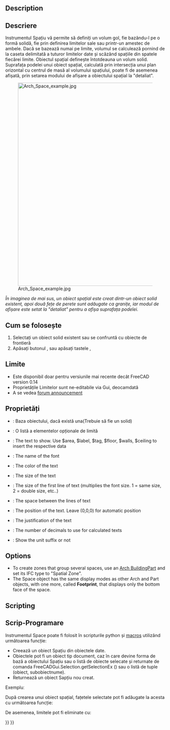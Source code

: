 <languages/>

<div class="mw-translate-fuzzy">
{{docnav/ro
|[[Arch_Roof/ro|Roof]]
|[[Arch_Stairs/ro|Stairs]]
|[[Arch_Workbench/ro|Arch]]
|IconL=Arch_Roof.svg
|IconC=Workbench_Arch.svg
|IconR=Arch_Stairs.svg
}}
</div>

{{VeryImportantMessage|THIS COMMAND IS PART OF THE INTEGRATED [[BIM_Workbench|BIM WORKBENCH]] IN V1.0<br>
This page has been updated for that version.}}

<div class="mw-translate-fuzzy">
{{GuiCommand
|Name=Arch Space|Name/ro=Arch
|MenuLocation=Arch → Space
|Workbenches=[[Arch_Workbench/ro|Arch]]
|Shortcut={{KEY|S}} {{KEY|P}}
|SeeAlso=[[Arch Wall]], [[Arch Structure]]
|Version=0.14
}}
</div>

==Description==

<div class="mw-translate-fuzzy">
== Descriere ==
Instrumentul Spațiu vă permite să definiți un volum gol, fie bazându-l pe o formă solidă, fie prin definirea limitelor sale sau printr-un amestec de ambele. Dacă se bazează numai pe limite, volumul se calculează pornind de la caseta delimitată a tuturor limitelor date și scăzând spațiile din spatele fiecărei limite. Obiectul spațial definește întotdeauna un volum solid. Suprafața podelei unui obiect spațial, calculată prin intersecția unui plan orizontal cu centrul de masă al volumului spațiului, poate fi de asemenea afișată, prin setarea modului de afișare a obiectului spațial la "detaliat".
</div>

[[Image:Arch Space example.jpg|640px]]

<div class="mw-translate-fuzzy">
''În imaginea de mai sus, un obiect spațial este creat dintr-un obiect solid existent, apoi două fețe de perete sunt adăugate ca granițe, iar modul de afișare este setat la "detaliat" pentru a afișa suprafața podelei.''
</div>

<span id="Usage"></span>
<div class="mw-translate-fuzzy">
== Cum se folosește ==
</div>

<div class="mw-translate-fuzzy">
# Selectați un obiect solid existent sau se confruntă cu obiecte de frontieră
# Apăsați butonul {{KEY|[[Image:Arch_Space.png|16px]] [[Arch Space]]}}, sau apăsați tastele {{KEY|S}}, {{KEY|P}}
</div>

<span id="Limitations"></span>
<div class="mw-translate-fuzzy">
==Limite==
</div>

<div class="mw-translate-fuzzy">
* Este disponibil doar pentru versiunile mai recente decât FreeCAD version 0.14
* Proprietățile Limitelor sunt ne-editabile via Gui, deocamdată
* A se vedea [http://forum.freecadweb.org/viewtopic.php?f=9&t=4275 forum announcement]
</div>

<span id="Properties"></span>
==Proprietăți==

<div class="mw-translate-fuzzy">
* {{PropertyData|Base}}: Baza obiectului, dacă există una(Trebuie să fie un solid)
* {{PropertyData|Boundaries}}: O listă a elementelor opționale de limită
</div>

* {{PropertyView|Text}}: The text to show. Use $area, $label, $tag, $floor, $walls, $ceiling to insert the respective data
* {{PropertyView|FontName}}: The name of the font
* {{PropertyView|TextColor}}: The color of the text
* {{PropertyView|FontSize}}: The size of the text
* {{PropertyView|FirstLine}}: The size of the first line of text (multiplies the font size. 1 = same size, 2 = double size, etc..)
* {{PropertyView|LineSpacing}}: The space between the lines of text
* {{PropertyView|TextPosition}}: The position of the text. Leave (0,0,0) for automatic position
* {{PropertyView|TextAlign}}: The justification of the text
* {{PropertyView|Decimals}}: The number of decimals to use for calculated texts
* {{PropertyView|ShowUnit}}: Show the unit suffix or not

==Options==

* To create zones that group several spaces, use an [[Arch_BuildingPart|Arch BuildingPart]] and set its IFC type to "Spatial Zone".
* The Space object has the same display modes as other Arch and Part objects, with one more, called '''Footprint''', that displays only the bottom face of the space.

==Scripting==

<div class="mw-translate-fuzzy">
== Scrip-Programare ==
</div>

<div class="mw-translate-fuzzy">
Instrumentul Space poate fi folosit în scripturile python și [[macros]] utilizând următoarea funcție:
</div>

{{Code|code=
Space = makeSpace(objects=None, baseobj=None, name="Space")
}}

<div class="mw-translate-fuzzy">
* Creează un obiect Spațiu din obiectele date.
* Obiectele pot fi un obiect tip document, caz în care devine forma de bază a obiectului Spațiu sau o listă de obiecte selecate și returnate de comanda FreeCADGui.Selection.getSelectionEx () sau o listă de tuple (obiect, subobiectnume).
* Returnează un obiect Sapțiu nou creat.
</div>

Exempluː

{{Code|code=
import FreeCAD, Arch

Box = FreeCAD.ActiveDocument.addObject("Part::Box", "Box")
Box.Length = 1000
Box.Width = 1000
Box.Height = 1000

Space = Arch.makeSpace(Box)
Space.ViewObject.LineWidth = 2
FreeCAD.ActiveDocument.recompute()
}}

<div class="mw-translate-fuzzy">
După crearea unui obiect spațial, fațetele selectate pot fi adăugate la acesta cu următoarea funcție:
</div>

{{Code|code=
import FreeCAD, FreeCADGui, Draft, Arch

points = [FreeCAD.Vector(-500, 0, 0), FreeCAD.Vector(1000, 1000, 0)]
Line = Draft.makeWire(points)
Wall = Arch.makeWall(Line, width=150, height=2000)
FreeCAD.ActiveDocument.recompute()

# Select a face of the wall
selection = FreeCADGui.Selection.getSelectionEx()
Arch.addSpaceBoundaries(Space, selection)
}}

<div class="mw-translate-fuzzy">
De asemenea, limitele pot fi eliminate cu:
</div>

{{Code|code=
selection = FreeCADGui.Selection.getSelectionEx()
Arch.removeSpaceBoundaries(Space, selection)
}}


<div class="mw-translate-fuzzy">
{{docnav/ro
|[[Arch_Roof/ro|Roof/ro]]
|[[Arch_Stairs/ro|Stairs/ro]]
|[[Arch_Workbench/ro|Arch/ro]]
|IconL=Arch_Roof.svg
|IconC=Workbench_Arch.svg
|IconR=Arch_Stairs.svg
}}
</div>

{{BIM_Tools_navi{{#translation:}}}}
{{Userdocnavi{{#translation:}}}}
